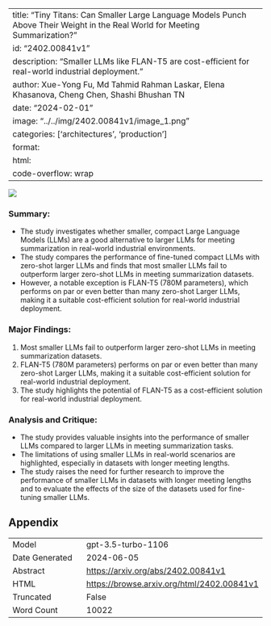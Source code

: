 
---
title: "Tiny Titans: Can Smaller Large Language Models Punch Above Their Weight in the Real World for Meeting Summarization?"
id: "2402.00841v1"
description: "Smaller LLMs like FLAN-T5 are cost-efficient for real-world industrial deployment."
author: Xue-Yong Fu, Md Tahmid Rahman Laskar, Elena Khasanova, Cheng Chen, Shashi Bhushan TN
date: "2024-02-01"
image: "../../img/2402.00841v1/image_1.png"
categories: ['architectures', 'production']
format:
  html:
    code-overflow: wrap
---

![](../../img/2402.00841v1/image_1.png)

### Summary:
- The study investigates whether smaller, compact Large Language Models (LLMs) are a good alternative to larger LLMs for meeting summarization in real-world industrial environments.
- The study compares the performance of fine-tuned compact LLMs with zero-shot larger LLMs and finds that most smaller LLMs fail to outperform larger zero-shot LLMs in meeting summarization datasets.
- However, a notable exception is FLAN-T5 (780M parameters), which performs on par or even better than many zero-shot Larger LLMs, making it a suitable cost-efficient solution for real-world industrial deployment.

### Major Findings:
1. Most smaller LLMs fail to outperform larger zero-shot LLMs in meeting summarization datasets.
2. FLAN-T5 (780M parameters) performs on par or even better than many zero-shot Larger LLMs, making it a suitable cost-efficient solution for real-world industrial deployment.
3. The study highlights the potential of FLAN-T5 as a cost-efficient solution for real-world industrial deployment.

### Analysis and Critique:
- The study provides valuable insights into the performance of smaller LLMs compared to larger LLMs in meeting summarization tasks.
- The limitations of using smaller LLMs in real-world scenarios are highlighted, especially in datasets with longer meeting lengths.
- The study raises the need for further research to improve the performance of smaller LLMs in datasets with longer meeting lengths and to evaluate the effects of the size of the datasets used for fine-tuning smaller LLMs.

## Appendix

|          |          |
|----------|----------|
| Model     | gpt-3.5-turbo-1106       |
| Date Generated     | 2024-06-05       |
| Abstract | [https://arxiv.org/abs/2402.00841v1](https://arxiv.org/abs/2402.00841v1)        |
| HTML     | [https://browse.arxiv.org/html/2402.00841v1](https://browse.arxiv.org/html/2402.00841v1)       |
| Truncated       | False       |
| Word Count       | 10022       |